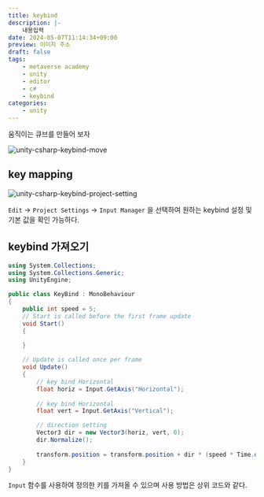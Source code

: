 ```yaml
---
title: keybind
description: |-
    내용입력
date: 2024-05-07T11:14:34+09:00
preview: 이미지 주소
draft: false
tags:
    - metaverse academy
    - unity
    - editor
    - c#
    - keybind
categories:
    - unity
---
```


움직이는 큐브를 만들어 보자

![unity-csharp-keybind-move](./assets/unity-csharp-keybind-move.gif)

## key mapping

![unity-csharp-keybind-project-setting](./assets/unity-csharp-keybind-project-setting.gif)

```Edit``` -> ```Project Settings``` ->  ```Input Manager``` 을 선택하여 원하는 keybind 설정 및 기본 값을 확인 가능하다.

## keybind 가져오기

```c#
using System.Collections;
using System.Collections.Generic;
using UnityEngine;

public class KeyBind : MonoBehaviour
{
    public int speed = 5;
    // Start is called before the first frame update
    void Start()
    {
        
    }

    // Update is called once per frame
    void Update()
    {
        // key bind Horizontal
        float horiz = Input.GetAxis("Horizontal");
        
        // key bind Horizontal
        float vert = Input.GetAxis("Vertical");

        // direction setting
        Vector3 dir = new Vector3(horiz, vert, 0);
        dir.Normalize();
        
        transform.position = transform.position + dir * (speed * Time.deltaTime);
    }
}
```

```Input``` 함수를 사용하여 정의한 키를 가져올 수 있으며 사용 방법은 상위 코드와 같다.

